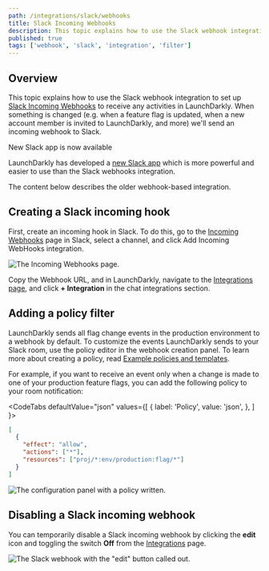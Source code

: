 ```yaml
---
path: /integrations/slack/webhooks
title: Slack Incoming Webhooks
description: This topic explains how to use the Slack webhook integration to set up Slack Incoming Webhooks to receive any activities in LaunchDarkly.
published: true
tags: ['webhook', 'slack', 'integration', 'filter']
---
```


## Overview

This topic explains how to use the Slack webhook integration to set up [Slack Incoming Webhooks](https://api.slack.com/incoming-webhooks) to receive any activities in LaunchDarkly. When something is changed (e.g. when a feature flag is updated, when a new account member is invited to LaunchDarkly, and more) we'll send an incoming webhook to Slack.

<Callout intent="info">
  <CalloutTitle>New Slack app is now available</CalloutTitle>
  <CalloutDescription>

LaunchDarkly has developed a [new Slack app](/integrations/slack) which is more powerful and easier to use than the Slack
webhooks integration.

  </CalloutDescription>
</Callout>

The content below describes the older webhook-based integration.

## Creating a Slack incoming hook

First, create an incoming hook in Slack. To do this, go to the [Incoming Webhooks](https://my.slack.com/services/new/incoming-webhook/) page in Slack, select a channel, and click Add Incoming WebHooks integration.

![The Incoming Webhooks page.](slack-webhooks-add.png)


Copy the Webhook URL, and in LaunchDarkly, navigate to the [Integrations page](https://app.launchdarkly.com/integrations), and click **+ Integration** in the chat integrations section.

## Adding a policy filter

LaunchDarkly sends all flag change events in the production environment to a webhook by default. To customize the events LaunchDarkly sends to your Slack room, use the policy editor in the webhook creation panel. To learn more about creating a policy, read [Example policies and templates](/home/members/example-policies).

For example, if you want to receive an event only when a change is made to one of your production feature flags, you can add the following policy to your room notification:

<CodeTabs
  defaultValue="json"
  values={[
    { label: 'Policy', value: 'json', },
  ]
}>
<CodeTabItem value="json">

```json
[
  {
    "effect": "allow",
    "actions": ["*"],
    "resources": ["proj/*:env/production:flag/*"]
  }
]
```

</CodeTabItem>
</CodeTabs>

![The configuration panel with a policy written.](integrations-slack-webhook-create-with-policy.png)


## Disabling a Slack incoming webhook

You can temporarily disable a Slack incoming webhook by clicking the **edit** icon and toggling the switch **Off** from the [Integrations](https://app.launchdarkly.com/integrations) page.

![The Slack webhook with the "edit" button called out.](slack-webhooks-toggle-callout.png)
